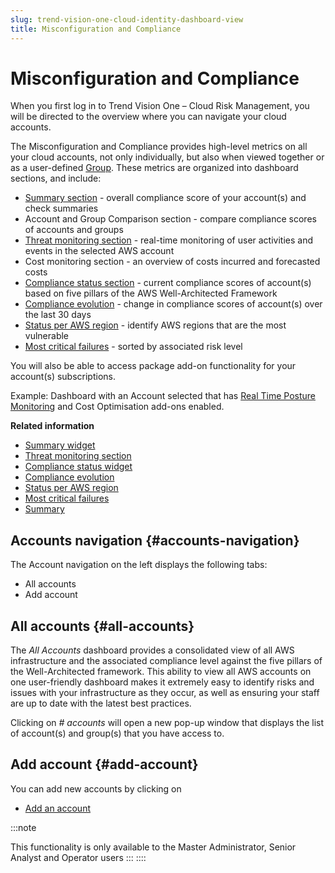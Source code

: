 ```yaml
---
slug: trend-vision-one-cloud-identity-dashboard-view
title: Misconfiguration and Compliance
---
```

# Misconfiguration and Compliance

When you first log in to Trend Vision One – Cloud Risk Management, you will be directed to the overview where you can navigate your cloud accounts.

The Misconfiguration and Compliance provides high-level metrics on all your cloud accounts, not only individually, but also when viewed together or as a user-defined [Group](grouped-accounts.mdx). These metrics are organized into dashboard sections, and include:

- [Summary section](summary-widget-cloud-posture.mdx) - overall compliance score of your account(s) and check summaries
- Account and Group Comparison section - compare compliance scores of accounts and groups
- [Threat monitoring section](threat-monitoring-section.mdx) - real-time monitoring of user activities and events in the selected AWS account
- Cost monitoring section - an overview of costs incurred and forecasted costs
- [Compliance status section](compliance-status-widget.mdx) - current compliance scores of account(s) based on five pillars of the AWS Well-Architected Framework
- [Compliance evolution](compliance-evolution.mdx) - change in compliance scores of account(s) over the last 30 days
- [Status per AWS region](status-per-aws-region.mdx) - identify AWS regions that are the most vulnerable
- [Most critical failures](most-critical-failures.mdx) - sorted by associated risk level

You will also be able to access package add-on functionality for your account(s) subscriptions.

Example: Dashboard with an Account selected that has [Real Time Posture Monitoring](real-time-threat-monitoring.mdx) and Cost Optimisation add-ons enabled.

**Related information**

- [Summary widget](summary-widget-cloud-posture.mdx)
- [Threat monitoring section](threat-monitoring-section.mdx)
- [Compliance status widget](compliance-status-widget.mdx)
- [Compliance evolution](compliance-evolution.mdx)
- [Status per AWS region](status-per-aws-region.mdx)
- [Most critical failures](most-critical-failures.mdx)
- [Summary](summary.mdx)

## Accounts navigation {#accounts-navigation}

The Account navigation on the left displays the following tabs:

- All accounts
- Add account

## All accounts {#all-accounts}

The *All Accounts* dashboard provides a consolidated view of all AWS infrastructure and the associated compliance level against the five pillars of the Well-Architected framework. This ability to view all AWS accounts on one user-friendly dashboard makes it extremely easy to identify risks and issues with your infrastructure as they occur, as well as ensuring your staff are up to date with the latest best practices.

Clicking on *\# accounts* will open a new pop-up window that displays the list of account(s) and group(s) that you have access to.

## Add account {#add-account}

You can add new accounts by clicking on

- [Add an account](add-cloud-accounts.mdx)

:::note

This functionality is only available to the Master Administrator, Senior Analyst and Operator users
:::
::::
